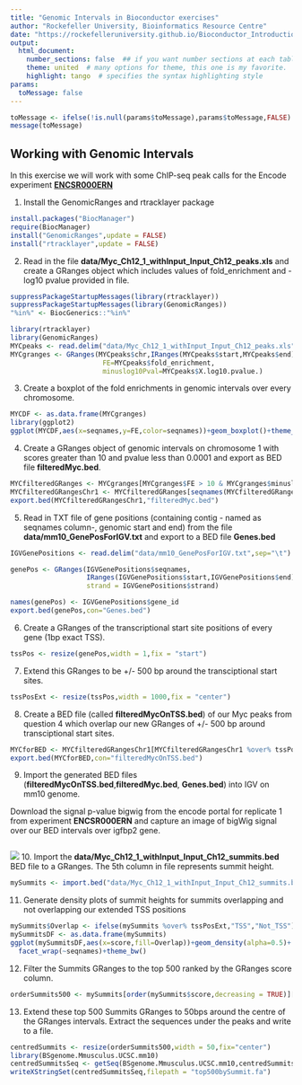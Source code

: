 ```yaml
---
title: "Genomic Intervals in Bioconductor exercises"
author: "Rockefeller University, Bioinformatics Resource Centre"
date: "https://rockefelleruniversity.github.io/Bioconductor_Introduction/"
output: 
  html_document:
    number_sections: false  ## if you want number sections at each table header
    theme: united  # many options for theme, this one is my favorite.
    highlight: tango  # specifies the syntax highlighting style
params:
  toMessage: false    
---
```


```r
toMessage <- ifelse(!is.null(params$toMessage),params$toMessage,FALSE)
message(toMessage)
```

## Working with Genomic Intervals

In this exercise we will work with some ChIP-seq peak calls for the Encode experiment [**ENCSR000ERN**](https://www.encodeproject.org/experiments/ENCSR000ERN/)

1. Install the GenomicRanges and rtracklayer package

```r
install.packages("BiocManager")
require(BiocManager)
install("GenomicRanges",update = FALSE)
install("rtracklayer",update = FALSE)
```

2. Read in the file **data/Myc_Ch12_1_withInput_Input_Ch12_peaks.xls** and create a GRanges object which includes values of fold_enrichment and - log10 pvalue provided in file.

```r
suppressPackageStartupMessages(library(rtracklayer))
suppressPackageStartupMessages(library(GenomicRanges))
"%in%" <- BiocGenerics::"%in%"

```

```r
library(rtracklayer)
library(GenomicRanges)
MYCpeaks <- read.delim("data/Myc_Ch12_1_withInput_Input_Ch12_peaks.xls",sep="\t",comment.char = "#")
MYCgranges <- GRanges(MYCpeaks$chr,IRanges(MYCpeaks$start,MYCpeaks$end),
                       FE=MYCpeaks$fold_enrichment,
                       minuslog10Pval=MYCpeaks$X.log10.pvalue.)

```

3. Create a boxplot of the fold enrichments in genomic intervals over every chromosome.

```r
MYCDF <- as.data.frame(MYCgranges)
library(ggplot2)
ggplot(MYCDF,aes(x=seqnames,y=FE,color=seqnames))+geom_boxplot()+theme_bw()
```


4. Create a GRanges object of genomic intervals on chromosome 1 with scores greater than 10 and pvalue less than 0.0001 and export as BED file **filteredMyc.bed**.



```r
MYCfilteredGRanges <- MYCgranges[MYCgranges$FE > 10 & MYCgranges$minuslog10Pval > -log10(0.0001)]
MYCfilteredGRangesChr1 <- MYCfilteredGRanges[seqnames(MYCfilteredGRanges) %in% "chr1"]
export.bed(MYCfilteredGRangesChr1,"filteredMyc.bed")
```


5. Read in TXT file of gene positions (containing contig - named as seqnames column-, genomic start and end) from the file **data/mm10_GenePosForIGV.txt** and export to a BED file **Genes.bed**


```r
IGVGenePositions <- read.delim("data/mm10_GenePosForIGV.txt",sep="\t")

genePos <- GRanges(IGVGenePositions$seqnames,
                   IRanges(IGVGenePositions$start,IGVGenePositions$end),
                   strand = IGVGenePositions$strand)

names(genePos) <- IGVGenePositions$gene_id
export.bed(genePos,con="Genes.bed")
```


6. Create a GRanges of the transcriptional start site positions of every gene (1bp exact TSS).

```r
tssPos <- resize(genePos,width = 1,fix = "start")
```

7. Extend this GRanges to be +/- 500 bp around the transciptional start sites.


```r
tssPosExt <- resize(tssPos,width = 1000,fix = "center")
```


8. Create a BED file (called **filteredMycOnTSS.bed**) of our Myc peaks from question 4 which overlap our new GRanges of +/- 500 bp around transciptional start sites.

```r
MYCforBED <- MYCfilteredGRangesChr1[MYCfilteredGRangesChr1 %over% tssPosExt]
export.bed(MYCforBED,con="filteredMycOnTSS.bed")
```


9. Import the generated BED files (**filteredMycOnTSS.bed**,**filteredMyc.bed**, **Genes.bed**) into IGV on mm10 genome. 



Download the signal p-value bigwig from the encode portal for replicate 1 from experiment **ENCSR000ERN** and capture an image of bigWig signal over our BED intervals over igfbp2 gene.


```r

```

![](imgs/IGV.png)
10. Import the **data/Myc_Ch12_1_withInput_Input_Ch12_summits.bed** BED file to a GRanges. The 5th column in file represents summit height.

```r
mySummits <- import.bed("data/Myc_Ch12_1_withInput_Input_Ch12_summits.bed")
```

11. Generate density plots of summit heights for summits overlapping and not overlapping our extended TSS positions

```r
mySummits$Overlap <- ifelse(mySummits %over% tssPosExt,"TSS","Not_TSS")
mySummitsDF <- as.data.frame(mySummits)
ggplot(mySummitsDF,aes(x=score,fill=Overlap))+geom_density(alpha=0.5)+
  facet_wrap(~seqnames)+theme_bw()
```

12. Filter the Summits GRanges to the top 500 ranked by the GRanges score column.
```r
orderSummits500 <- mySummits[order(mySummits$score,decreasing = TRUE)][1:500,]
```

13. Extend these top 500 Summits GRanges to 50bps around the centre of the GRanges intervals. Extract the sequences under the peaks and write to a file. 

```r
centredSummits <- resize(orderSummits500,width = 50,fix="center")
library(BSgenome.Mmusculus.UCSC.mm10)
centredSummitsSeq <- getSeq(BSgenome.Mmusculus.UCSC.mm10,centredSummits)
writeXStringSet(centredSummitsSeq,filepath = "top500bySummit.fa")
```

